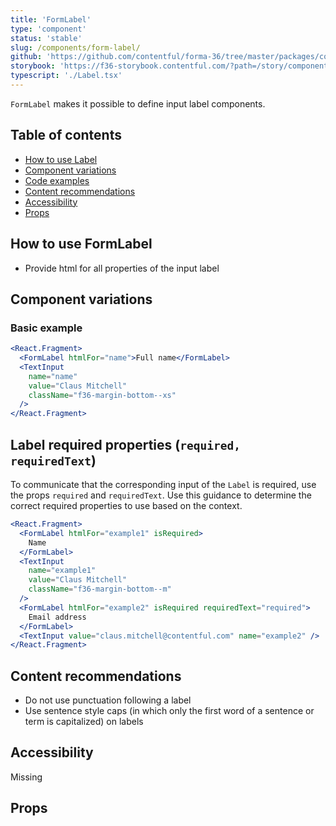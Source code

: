 ```yaml
---
title: 'FormLabel'
type: 'component'
status: 'stable'
slug: /components/form-label/
github: 'https://github.com/contentful/forma-36/tree/master/packages/components/forms/src/Label'
storybook: 'https://f36-storybook.contentful.com/?path=/story/components-label--default'
typescript: './Label.tsx'
---
```



`FormLabel` makes it possible to define input label components.

## Table of contents

- [How to use Label](#how-to-use-Label)
- [Component variations](#component-variations)
- [Code examples](#code-examples)
- [Content recommendations](#content-recommendations)
- [Accessibility](#accessibility)
- [Props](#props)

## How to use FormLabel

- Provide html for all properties of the input label

## Component variations

### Basic example

```jsx
<React.Fragment>
  <FormLabel htmlFor="name">Full name</FormLabel>
  <TextInput
    name="name"
    value="Claus Mitchell"
    className="f36-margin-bottom--xs"
  />
</React.Fragment>
```

## Label required properties (`required, requiredText`)

To communicate that the corresponding input of the `Label` is required, use the props `required` and `requiredText`.
Use this guidance to determine the correct required properties to use based on the context.

```jsx
<React.Fragment>
  <FormLabel htmlFor="example1" isRequired>
    Name
  </FormLabel>
  <TextInput
    name="example1"
    value="Claus Mitchell"
    className="f36-margin-bottom--m"
  />
  <FormLabel htmlFor="example2" isRequired requiredText="required">
    Email address
  </FormLabel>
  <TextInput value="claus.mitchell@contentful.com" name="example2" />
</React.Fragment>
```

## Content recommendations

- Do not use punctuation following a label
- Use sentence style caps (in which only the first word of a sentence or term is capitalized) on labels

## Accessibility

Missing

## Props

<Props of="Label" />
